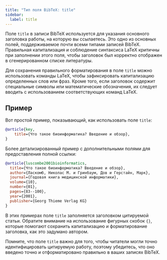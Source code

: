 ```yaml
---
title: "Тип поля BibTeX: title"
sidebar:
  label: title
---
```



Поле `title` в записи BibTeX используется для указания основного заголовка работы, на которую вы ссылаетесь. Это одно из основных полей, поддерживаемое почти всеми типами записей BibTeX. Правильная капитализация и соблюдение синтаксиса LaTeX критичны при заполнении этого поля, чтобы заголовок был корректно отображен в сгенерированном списке литературы.

<CiteDrive />

Для сохранения правильного форматирования в поле `title` можно использовать команды LaTeX, чтобы зафиксировать капитализацию определенных слов или фраз. Кроме того, если заголовок содержит специальные символы или математические обозначения, их следует вводить с использованием соответствующих команд LaTeX.

## Пример

Вот простой пример, показывающий, как использовать поле `title`:

```bibtex
@article{key,
    title={Что такое биоинформатика? Введение и обзор},
}
```

Более детализированный пример с дополнительными полями для предоставления полной ссылки:

```bibtex
@article{luscombe2001bioinformatics,
  title={Что такое биоинформатика? Введение и обзор},
  author={Ласкомб, Николас М. и Гринбаум, Дов и Герстайн, Марк},
  journal={Годовая книга медицинской информатики},
  volume={10},
  number={01},
  pages={83--100},
  year={2001},
  publisher={Georg Thieme Verlag KG}
}
```

В этих примерах поле `title` заполняется заголовком цитируемой статьи. Обратите внимание на использование фигурных скобок `{}`, которые помогают сохранить капитализацию и форматирование заголовка, как это задумано автором.

Помните, что поле `title` важно для того, чтобы читатели могли точно идентифицировать цитируемую работу, поэтому убедитесь, что оно введено точно и отформатировано правильно в ваших записях BibTeX.
